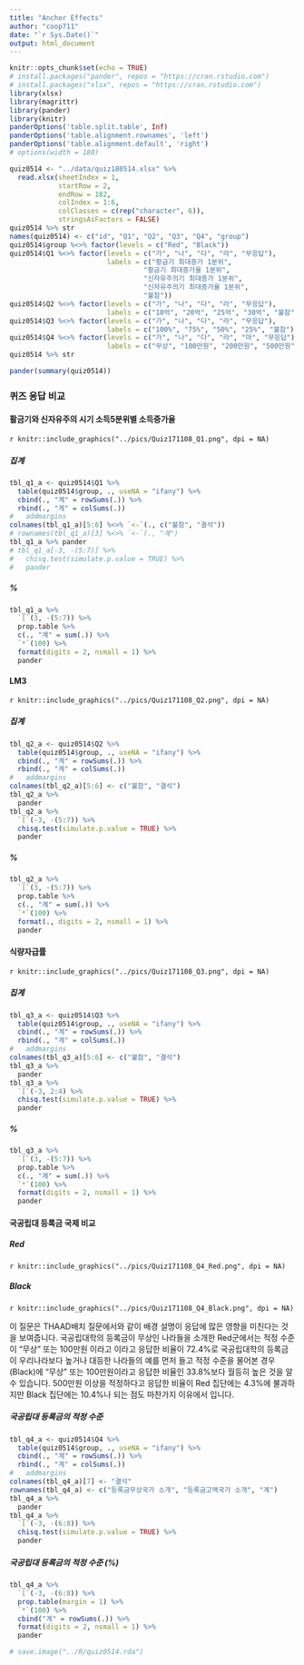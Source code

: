 ```yaml
---
title: "Anchor Effects"
author: "coop711"
date: "`r Sys.Date()`"
output: html_document
---
```


```r
knitr::opts_chunk$set(echo = TRUE)
# install.packages("pander", repos = "https://cran.rstudio.com")
# install.packages("xlsx", repos = "https://cran.rstudio.com")
library(xlsx)
library(magrittr)
library(pander)
library(knitr)
panderOptions('table.split.table', Inf)
panderOptions('table.alignment.rownames', 'left')
panderOptions('table.alignment.default', 'right')
# options(width = 180)
```

```r
quiz0514 <- "../data/quiz180514.xlsx" %>% 
  read.xlsx(sheetIndex = 1, 
            startRow = 2, 
            endRow = 182, 
            colIndex = 1:6, 
            colClasses = c(rep("character", 6)), 
            stringsAsFactors = FALSE)
quiz0514 %>% str
names(quiz0514) <- c("id", "Q1", "Q2", "Q3", "Q4", "group")
quiz0514$group %<>% factor(levels = c("Red", "Black"))
quiz0514$Q1 %<>% factor(levels = c("가", "나", "다", "라", "무응답"), 
                        labels = c("황금기 최대증가 1분위", 
                                 "황금기 최대증가율 1분위", 
                                 "신자유주의기 최대증가 1분위", 
                                 "신자유주의기 최대증가율 1분위",
                                 "불참"))
quiz0514$Q2 %<>% factor(levels = c("가", "나", "다", "라", "무응답"), 
                        labels = c("10억", "20억", "25억", "30억", "불참"))
quiz0514$Q3 %<>% factor(levels = c("가", "나", "다", "라", "무응답"), 
                        labels = c("100%", "75%", "50%", "25%", "불참"))
quiz0514$Q4 %<>% factor(levels = c("가", "나", "다", "라", "마", "무응답"), 
                        labels = c("무상", "100만원", "200만원", "500만원", "1,000만원", "불참"))
quiz0514 %>% str
```

```r
pander(summary(quiz0514))
```

### 퀴즈 응답 비교

#### 활금기와 신자유주의 시기 소득5분위별 소득증가율

`r knitr::include_graphics("../pics/Quiz171108_Q1.png", dpi = NA)`

##### 집계

```r
tbl_q1_a <- quiz0514$Q1 %>% 
  table(quiz0514$group, ., useNA = "ifany") %>%
  cbind(., "계" = rowSums(.)) %>%
  rbind(., "계" = colSums(.))
#   addmargins  
colnames(tbl_q1_a)[5:6] %<>% `<-`(., c("불참", "결석"))
# rownames(tbl_q1_a)[3] %<>% `<-`(., "계")
tbl_q1_a %>% pander 
# tbl_q1_a[-3, -(5:7)] %>% 
#   chisq.test(simulate.p.value = TRUE) %>% 
#   pander
```

##### %

```r
tbl_q1_a %>% 
  `[`(3, -(5:7)) %>%
  prop.table %>% 
  c(., "계" = sum(.)) %>%
  `*`(100) %>%
  format(digits = 2, nsmall = 1) %>%
  pander
```

<P style = "page-break-before:always">

#### LM3

`r knitr::include_graphics("../pics/Quiz171108_Q2.png", dpi = NA)`

##### 집계

```r
tbl_q2_a <- quiz0514$Q2 %>%
  table(quiz0514$group, ., useNA = "ifany") %>%
  cbind(., "계" = rowSums(.)) %>%
  rbind(., "계" = colSums(.))
#   addmargins
colnames(tbl_q2_a)[5:6] <- c("불참", "결석")
tbl_q2_a %>% 
  pander 
tbl_q2_a %>%
  `[`(-3, -(5:7)) %>% 
  chisq.test(simulate.p.value = TRUE) %>%
  pander
```

##### %

```r
tbl_q2_a %>%
  `[`(3, -(5:7)) %>%
  prop.table %>%
  c(., "계" = sum(.)) %>%
  `*`(100) %>%
  format(., digits = 2, nsmall = 1) %>%
  pander
```

<P style = "page-break-before:always">

#### 식량자급률

`r knitr::include_graphics("../pics/Quiz171108_Q3.png", dpi = NA)`

##### 집계

```r
tbl_q3_a <- quiz0514$Q3 %>%
  table(quiz0514$group, ., useNA = "ifany") %>%
  cbind(., "계" = rowSums(.)) %>%
  rbind(., "계" = colSums(.))
#   addmargins
colnames(tbl_q3_a)[5:6] <- c("불참", "결석")
tbl_q3_a %>% 
  pander
tbl_q3_a %>%
  `[`(-3, 2:4) %>% 
  chisq.test(simulate.p.value = TRUE) %>%
  pander
```

##### %

```r
tbl_q3_a %>%
  `[`(3, -(5:7)) %>%
  prop.table %>%
  c(., "계" = sum(.)) %>%
  `*`(100) %>%
  format(digits = 2, nsmall = 1) %>%
  pander
```

<P style = "page-break-before:always">

#### 국공립대 등록금 국제 비교

##### Red

`r knitr::include_graphics("../pics/Quiz171108_Q4_Red.png", dpi = NA)`

##### Black

`r knitr::include_graphics("../pics/Quiz171108_Q4_Black.png", dpi = NA)`

이 질문은 THAAD배치 질문에서와 같이 배경 설명이 응답에 많은 영향을 미친다는 것을 보여줍니다. 국공립대학의 등록금이 무상인 나라들을 소개한 Red군에서는 적정 수준이 "무상" 또는 100만원 이라고 이라고 응답한 비율이 72.4%로 국공립대학의 등록금이 우리나라보다 높거나 대등한 나라들의 예를 먼저 들고 적정 수준을 물어본 경우(Black)에 "무상" 또는 100만원이라고 응답한 비율인 33.8%보다 월등히 높은 것을 알 수 있습니다. 500만원 이상을 적정하다고 응답한 비율이 Red 집단에는 4.3%에 불과하지만 Black 집단에는 10.4%나 되는 점도 마찬가지 이유에서 입니다.

##### 국공립대 등록금의 적정 수준

```r
tbl_q4_a <- quiz0514$Q4 %>%
  table(quiz0514$group, ., useNA = "ifany") %>%
  cbind(., "계" = rowSums(.)) %>%
  rbind(., "계" = colSums(.))
#   addmargins
colnames(tbl_q4_a)[7] <- "결석"
rownames(tbl_q4_a) <- c("등록금무상국가 소개", "등록금고액국가 소개", "계")
tbl_q4_a %>% 
  pander
tbl_q4_a %>%
  `[`(-3, -(6:8)) %>%
  chisq.test(simulate.p.value = TRUE) %>%
  pander
```

##### 국공립대 등록금의 적정 수준 (%)

```r
tbl_q4_a %>% 
  `[`(-3, -(6:8)) %>%
  prop.table(margin = 1) %>%
  `*`(100) %>%
  cbind("계" = rowSums(.)) %>%
  format(digits = 2, nsmall = 1) %>%
  pander
```

```r
# save.image("../R/quiz0514.rda")
```